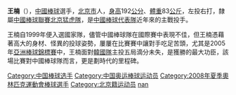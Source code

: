{{Other uses|王楠 (消歧義)}}
{{BLP unsourced|time=2019-09-23}}
{{Infobox baseball player|
name=王楠|
image= |
birthdate={{Birth date and age|1981|10|7}}|
birthplace={{CHN}}北京市|
team=北京猛虎|
}}
'''王楠'''（{{bd|1981年|10月7日|||}}），[[中國|中國]][[棒球|棒球]]選手，[[北京市|北京市]]人，[[身高|身高]]192[[公分|公分]]、[[體重|體重]]83[[公斤|公斤]]，左投右打，隸屬[[中國棒球聯賽|中國棒球聯賽]][[北京猛虎隊|北京猛虎隊]]，是[[中國棒球代表隊|中國棒球代表隊]]近年來的主戰投手。

王楠自1999年便入選國家隊，儘管中國棒球隊在國際賽中表現不佳，但王楠憑藉著高大的身材、怪異的投球姿勢，屢屢在比賽賽中讓對手吃足苦頭，尤其是2005年[[亞洲棒球錦標賽|亞洲棒球錦標賽]]中，王楠面對[[韓國棒球代表隊|韓國隊]]主投五局滴分未失，是獲勝的最大功臣，該場比賽對中國棒球隊而言，更是劃時代的里程碑。

{{DEFAULTSORT:wang nan}}
[[Category:中国棒球选手|Category:中国棒球选手]]
[[Category:中国奥运棒球运动员|Category:中国奥运棒球运动员]]
[[Category:2008年夏季奧林匹克運動會棒球選手|Category:2008年夏季奧林匹克運動會棒球選手]]
[[Category:北京籍运动员|Category:北京籍运动员]]
[[Category:王姓|nan]]
{{Baseball-bio-stub}}